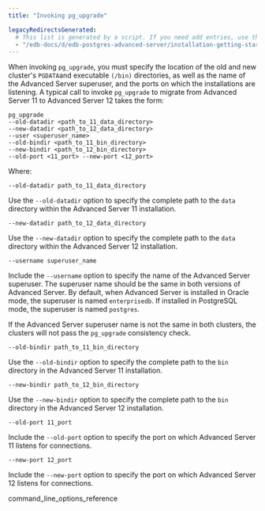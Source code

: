 ```yaml
---
title: "Invoking pg_upgrade"

legacyRedirectsGenerated:
  # This list is generated by a script. If you need add entries, use the `legacyRedirects` key.
  - "/edb-docs/d/edb-postgres-advanced-server/installation-getting-started/upgrade-guide/12/EDB_Postgres_Advanced_Server_Upgrade_Guide.1.10.html"
---
```



When invoking `pg_upgrade`, you must specify the location of the old and new cluster's `PGDATA`and executable `(/bin)` directories, as well as the name of the Advanced Server superuser, and the ports on which the installations are listening. A typical call to invoke `pg_upgrade` to migrate from Advanced Server 11 to Advanced Server 12 takes the form:

```text
pg_upgrade
--old-datadir <path_to_11_data_directory>
--new-datadir <path_to_12_data_directory>
--user <superuser_name>
--old-bindir <path_to_11_bin_directory>
--new-bindir <path_to_12_bin_directory>
--old-port <11_port> --new-port <12_port>
```

Where:

`--old-datadir path_to_11_data_directory`

Use the `--old-datadir` option to specify the complete path to the `data` directory within the Advanced Server 11 installation.

`--new-datadir path_to_12_data_directory`

Use the `--new-datadir` option to specify the complete path to the `data` directory within the Advanced Server 12 installation.

`--username superuser_name`

Include the `--username` option to specify the name of the Advanced Server superuser. The superuser name should be the same in both versions of Advanced Server. By default, when Advanced Server is installed in Oracle mode, the superuser is named `enterprisedb`. If installed in PostgreSQL mode, the superuser is named `postgres`.

If the Advanced Server superuser name is not the same in both clusters, the clusters will not pass the `pg_upgrade` consistency check.

`--old-bindir path_to_11_bin_directory`

Use the `--old-bindir` option to specify the complete path to the `bin` directory in the Advanced Server 11 installation.

`--new-bindir path_to_12_bin_directory`

Use the `--new-bindir` option to specify the complete path to the `bin` directory in the Advanced Server 12 installation.

`--old-port 11_port`

Include the `--old-port` option to specify the port on which Advanced Server 11 listens for connections.

`--new-port 12_port`

Include the `--new-port` option to specify the port on which Advanced Server 12 listens for connections.

<div class="toctree" maxdepth="3">

command_line_options_reference

</div>

